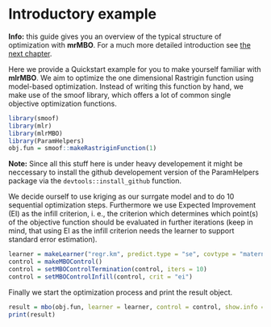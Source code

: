 # Introductory example

**Info:** this guide gives you an overview of the typical structure of optimization with **mrMBO**. For a much more
detailed introduction see [the next chapter](introduction.md).

Here we provide a Quickstart example for you to make yourself familiar with **mlrMBO**. We aim to optimize the one dimensional Rastrigin function using model-based optimization. Instead of writing this function by hand, we make use of the smoof library, which offers a lot of common single objective optimization functions.

```r
library(smoof)
library(mlr)
library(mlrMBO)
library(ParamHelpers)
obj.fun = smoof::makeRastriginFunction(1)
```

**Note:** Since all this stuff here is under heavy developement it might be neccessary to install the github developement version of the ParamHelpers package via the ```devtools::install_github``` function.

We decide ourself to use kriging as our surrgate model and to do 10 sequential optimization steps. Furthermore we use Expected Improvement (EI) as the infill criterion, i. e., the criterion which determines which point(s) of the objective function should be evaluated in further iterations (keep in mind, that using EI as the infill criterion needs the learner to support standard error estimation). 

```r
learner = makeLearner("regr.km", predict.type = "se", covtype = "matern3_2")
control = makeMBOControl()
control = setMBOControlTermination(control, iters = 10)
control = setMBOControlInfill(control, crit = "ei")
```

Finally we start the optimization process and print the result object.

```r
result = mbo(obj.fun, learner = learner, control = control, show.info = TRUE)
print(result)
```
